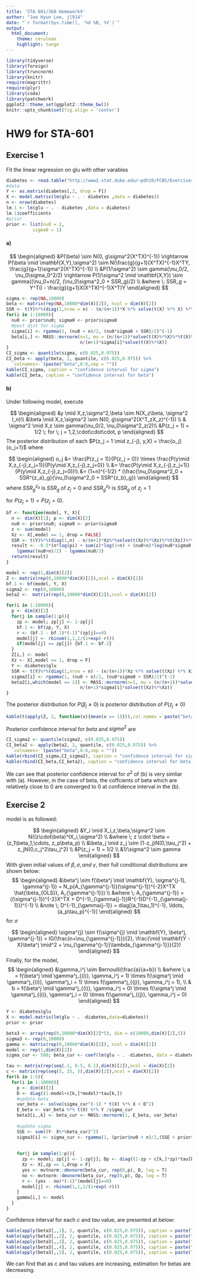 ```yaml
---
title: 'STA 601/360 Homework9'
author: "Jae Hyun Lee, jl914"
date: "`r format(Sys.time(), '%d %B, %Y')`"
output: 
  html_document:
    theme: cerulean
    highlight: tango
---
```


```r
library(tidyverse)
library(foreign)
library(truncnorm)
library(knitr)
require(magrittr)
require(plyr)
library(coda)
library(patchwork)
ggplot2::theme_set(ggplot2::theme_bw())
knitr::opts_chunk$set(fig.align = 'center')
```

# HW9 for STA-601

## Exercise 1

Fit the linear regression on glu with other varables

```r
diabetes <- read.table("http://www2.stat.duke.edu/~pdh10/FCBS/Exercises/azdiabetes.dat", header = T)
#data
Y <- as.matrix(diabetes[,2, drop = F])
X <- model.matrix(lm(glu ~ . - diabetes ,data = diabetes))
n <- nrow(diabetes)
lm.1 <- lm(glu ~ . - diabetes ,data = diabetes)
lm.1$coefficients
#prior
prior <- list(nu0 = 2,
          sigma0 = 1)
```


#### a)

$$
\begin{aligned}
&P(\beta) \sim N(0, g\sigma^2(X^TX)^{-1}) \rightarrow P(\beta \mid \mathbf{X,Y},\sigma^2) \sim N(\frac{g}{g+1}(X^TX)^{-1}X^TY, \frac{g}{g+1}\sigma^2(X^TX)^{-1}) \\
&P(1/\sigma^2) \sim gamma(\nu_0/2, \nu_0\sigma_0^2/2) \rightarrow P(1/\sigma^2 \mid \mathbf{X,Y}) \sim gamma((\nu_0+n)/2, (\nu_0\sigma^2_0 + SSR_g)/2) \\
&where \; SSR_g = Y^T(I - \frac{g}{g+1}X(X^TX)^{-1}X^T)Y
\end{aligned}
$$

```r
sigma <- rep(NA,10000)
beta <- matrix(rep(NA,10000*dim(X)[2]), ncol = dim(X)[2])
SSR <- t(Y)%*%(diag(1,nrow = n) - (n/(n+1))*X %*% solve(t(X) %*% X) %*% t(X)) %*% Y
for(i in 1:10000){
  nu0 <- prior$nu0; sigma0 <- prior$sigma0
  #post dist for sigma
  sigma[i] <- rgamma(1, (nu0 + n)/2, (nu0*sigma0 + SSR)/2)^(-1)
  beta[i,] <- MASS::mvrnorm(n=1, mu = (n/(n+1))*solve(t(X)%*%X)%*%t(X)%*%Y,
                            n/(n+1)*sigma[i]*solve(t(X)%*%X))
}
CI_sigma <- quantile(sigma, c(0.025,0.975))
CI_beta <- apply(beta, 2, quantile, c(0.025,0.975)) %>% 
  `colnames<-`(paste("beta",0:6,sep = ""))
kable(CI_sigma, caption = "confidence interval for sigma")
kable(CI_beta, caption = "confidence interval for beta")
```


#### b)

Under following model, execute  

$$
\begin{aligned}
&y \mid X,z,\sigma^2,\beta \sim N(X_z\beta, \sigma^2 I_n)\\
&\beta \mid X,z,\sigma^2 \sim N(0, g\sigma^2(X^T_zX_z)^{-1}) \\ 
& \sigma^2 \mid X,z \sim gamma(\nu_0/2, \nu_0\sigma^2_z/2)\\
&P(z_j = 1) = 1/2 \; for \; j = 1,2,\cdot\cdot\cdot, p
\end{aligned}
$$
The posterior distribution of each $P(z_j = 1 \mid z_{-j}, y,X) = \frac{o_j}{o_j+1}$ where 

$$
\begin{aligned}
o_j &= \frac{P(z_j = 1)}{P(z_j = 0)} \times \frac{P(y\mid X,z_{-j},z_j=1)}{P(y\mid X,z_{-j},z_j=0)} \\
&= \frac{P(y\mid X,z_{-j},z_j=1)}{P(y\mid X,z_{-j},z_j=0)}\\
&= (1+n)^{-1/2} * (\frac{\nu_0\sigma^2_0 + SSR^{z_a}_g}{\nu_0\sigma^2_0 + SSR^{z_b}_g})  
\end{aligned}
$$
where $SSR^{z_a}_g$ is $SSR_g$ of $z_j = 0$ and $SSR^{z_b}_g$ is $SSR_g$ of $z_j = 1$ 

for $P(z_j = 1) = P(z_j = 0)$.


```r
bf <- function(model, Y, X){
  n <- dim(X)[1]; p <- dim(X)[2]
  nu0 <- prior$nu0; sigma0 <- prior$sigma0
  z <- sum(model)
  Xz <- X[,model == 1, drop = FALSE]
  SSR <- t(Y)%*%(diag(1,n) - n/(n+1)*Xz%*%solve(t(Xz)%*%Xz)%*%t(Xz))%*%Y
  result <- -0.5*(n*log(pi) + sum(z)*log(1+n) + (nu0+n)*log(nu0*sigma0 + SSR) - nu0*log(nu0*sigma0)) +
    lgamma((nu0+n)/2) - lgamma(nu0/2)
  return(result)
}

model <- rep(1,dim(X)[2])
Z <- matrix(rep(0,10000*dim(X)[2]),ncol = dim(X)[2])
bf.1 <- bf(model, Y, X)
sigma2 <- rep(0,10000)
beta2 <-  matrix(rep(0,10000*dim(X)[2]),ncol = dim(X)[2])

for(i in 1:10000){
  p <- dim(X)[2]
  for(j in sample(1:p)){
    zp <- model; zp[j] <- 1-zp[j]
    bf.2 <- bf(zp, Y, X)
    r <- (bf.2 - bf.1)*(-1)^(zp[j]==0)
    model[j] <- rbinom(1,1,1/(1+exp(-r)))
    if(model[j] == zp[j]) {bf.1 <- bf.2}
  }
  Z[i,] <- model
  Xz <- X[,model == 1, drop = F]
  Y <- diabetes$glu
  SSR <- t(Y)%*%(diag(1,nrow = n) - (n/(n+1))*Xz %*% solve(t(Xz) %*% Xz) %*% t(Xz)) %*% Y
  sigma2[i] <- rgamma(1, (nu0 + n)/2, (nu0*sigma0 + SSR)/2)^(-1)
  beta2[i,which(model == 1)] <- MASS::mvrnorm(n=1, mu = (n/(n+1))*solve(t(Xz)%*%Xz)%*%t(Xz)%*%Y,
                            n/(n+1)*sigma[i]*solve(t(Xz)%*%Xz))  
}
```
The posterior distribution for $P(\beta_j \not= 0)$ is posterior distribution of $P(z_j \not= 0)$

```r
kable(t(apply(Z, 2, function(x){mean(x == 1)})),col.names = paste("beta",0:6,sep = ""),caption = "posterior distribution of probability that beta_j is not zero")
```
Posterior confidence interval for $beta$ and $sigma^2$ are 
```r
CI_sigma2 <- quantile(sigma2, c(0.025,0.975))
CI_beta2 <- apply(beta2, 2, quantile, c(0.025,0.975)) %>% 
  `colnames<-`(paste("beta",0:6,sep = ""))
kable(rbind(CI_sigma,CI_sigma2), caption = "confidence interval for sigma from a and b")
kable(rbind(CI_beta,CI_beta2), caption = "confidence interval for beta from a and b")
```

We can see that posterior confidence interval for $\sigma^2$ of (b) is very simliar with (a). However, in the case of beta, the coffcients of beta which are relatively close to 0 are converged to 0 at confidence interval in the (b).

## Exercise 2
model is as followed:

$$
\begin{aligned}
&Y_i \mid X_i,z,\beta,\sigma^2 \sim N((z\cdot\beta)^tX_i,\sigma^2) \\
&where \; z \cdot \beta = (z_1\beta_1,\cdots, z_p\beta_p) \\
&\beta_j \mid z_j \sim (1-z_j)N(0,\tau_j^2) + z_jN(0,c_j^2\tau_j^2) \\ 
&P(z_j = 1) = 1/2 \\
&1/\sigma^2 \sim gamma
\end{aligned}
$$
With given initial values of $\beta, \sigma, and \; \gamma$, their full conditional distributions are shown below:
$$
\begin{aligned}
&\beta^j \sim f(\beta^j \mid \mathbf{Y}, \sigma^{j-1}, \gamma^{j-1}) = N_p(A_{\gamma^{j-1}}(\sigma^{j-1})^{-2}X^TX \hat{\beta_{OLS}}, A_{\gamma^{j-1}}) \\
&where \; A_{\gamma^{j-1}} = ((\sigma^{j-1})^{-2}X^TX + D^{-1}_{\gamma{j-1}}R^{-1}D^{-1}_{\gamma{j-1}})^{-1} \\
&note \; D^{-1}_{\gamma{j-1}} = diag[(a_1\tau_1)^{-1}, \ldots, (a_p\tau_p)^{-1}]
\end{aligned}
$$
for $\sigma$

$$
\begin{aligned}
\sigma^{j} \sim f(\sigma^{j} \mid \mathbf{Y}, \beta^j, \gamma^{j-1}) = IG(\frac{n+\nu_{\gamma^{j-1}}}{2}, \frac{\mid \mathbf{Y - X}\beta^j \mid^2 + \nu_{\gamma^{j-1}}\lambda_{\gamma^{j-1}}}{2})
\end{aligned}
$$
Finally, for the model, 
$$
\begin{aligned}
&\gamma_i^j \sim Bernoulli(\frac{a}{a+b}) \\
&where \; a = f(\beta^j \mid \gamma^j_{(i)}, \gamma_i^j = 1) \times f(\sigma^j \mid \gamma^j_{(i)}, \gamma^j_i = 1) \times f(\gamma^j_{(j)}, \gamma_i^j = 1), \\
& b = f(\beta^j \mid \gamma^j_{(i)}, \gamma_i^j = 0) \times f(\sigma^j \mid \gamma^j_{(i)}, \gamma^j_i = 0) \times f(\gamma^j_{(j)}, \gamma_i^j = 0)
\end{aligned}
$$


```r
Y <- diabetes$glu
X <- model.matrix(lm(glu ~ . -diabetes,data=diabetes))
prior <- prior

beta3 <- array(rep(0,10000*dim(X)[2]*5), dim = c(10000,dim(X)[2],5)) 
sigma3 <- rep(0,10000)
gamma <- matrix(rep(0,10000*dim(X)[2]), ncol = dim(X)[2])
model <- rep(1,dim(X)[2])
sigma_cur <- 500; beta_cur <- coef(lm(glu ~ . -diabetes, data = diabetes))

tau <- matrix(rep(seq(.1, 0.5, 0.1),dim(X)[2]),ncol = dim(X)[2])
c <- matrix(rep(seq(5, 25, 5),dim(X)[2]),ncol = dim(X)[2])
for(k in 1:5){
  for(i in 1:10000){
    p <- dim(X)[2]
    D <- diag((1-model+c[k,]*model)*tau[k,])
    #update beta
    var_beta <- solve(sigma_cur^(-1) * t(X) %*% X + D^2)
    E_beta <- var_beta %*% t(X) %*% Y /sigma_cur 
    beta3[i,,k] <- beta_cur <- MASS::mvrnorm(1, E_beta, var_beta)
    
    #update sigma
    SSE <- sum((Y- X%*%beta_cur)^2)
    sigma3[i] <- sigma_cur <- rgamma(1, (prior$nu0 + n)/2,(SSE + prior$nu0*prior$sigma0)/2)
    
    
    for(j in sample(1:p)){
      zp <- model; zp[j] <- 1-zp[j]; Dp <- diag((1-zp + c[k,]*zp)*tau[k,])
      Xz <- X[,zp == 1,drop = F]
      yes <- mvtnorm::dmvnorm(beta_cur, rep(0,p), D, log = T) 
      no <- mvtnorm::dmvnorm(beta_cur, rep(0,p), Dp, log = T)
      r <- (yes - no)*(-1)^(model[j]==0)
      model[j] <- rbinom(1,1,1/(1+exp(-r)))
    }
    gamma[i,] <- model
  }
}
```

Confidence interval for each $c$ and $tau$ value, are presented at below: 

```r
kable(apply(beta3[,,1], 2, quantile, c(0.025,0.975)), caption = paste("c = ",c[1],", tau = ", tau[1],sep = ""))
kable(apply(beta3[,,2], 2, quantile, c(0.025,0.975)), caption = paste("c = ",c[2],", tau = ", tau[2],sep = ""))
kable(apply(beta3[,,3], 2, quantile, c(0.025,0.975)), caption = paste("c = ",c[3],", tau = ", tau[3],sep = ""))
kable(apply(beta3[,,4], 2, quantile, c(0.025,0.975)), caption = paste("c = ",c[4],", tau = ", tau[4],sep = ""))
kable(apply(beta3[,,5], 2, quantile, c(0.025,0.975)), caption = paste("c = ",c[5],", tau = ", tau[5],sep = ""))
```
We can find that as c and tau values are increasing, estimation for betas are decreasing.